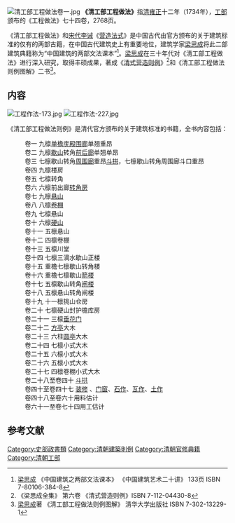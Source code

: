 [[File:清工部工程做法卷一.jpg|thumb]]
'''《清工部工程做法》'''指[[清|清]][[雍正|雍正]]十二年（1734年），[[工部|工部]]颁布的《工程做法》七十四卷，2768页。

《清工部工程做法》和[[宋代|宋代]][[李诫|李诫]]《[[营造法式|营造法式]]》是中国古代由官方颁布的关于建筑标准的仅有的两部古籍，在中国古代建筑史上有重要地位，建筑学家[[梁思成|梁思成]]将此二部建筑典籍称为“中国建筑的两部文法课本”<ref>[[梁思成|梁思成]] 《中国建筑之两部文法课本》 《中国建筑艺术二十讲》 133页  ISBN 7-80106-384-8</ref>。[[梁思成|梁思成]]在三十年代对《清工部工程做法》进行深入研究，取得丰硕成果，著成《[[清式营造则例|清式营造则例]]》<ref>《梁思成全集》 第六卷 《清式营造则例》ISBN 7-112-04430-8</ref>和《清工部工程做法则例图解》二书<ref>[[梁思成|梁思成]]著 《清工部工程做法则例图解》 清华大学出版社 ISBN 7-302-13229-1</ref>。

==内容==

[[File:工程作法-173.jpg|thumb]]
[[File:工程作法-227.jpg|thumb]]

《清工部工程做法则例》是清代官方颁布的关于建筑标准的书籍，全书内容包括：
:卷一 九檩[[单檐|单檐]][[庑殿|庑殿]][[围廊|围廊]]单翘重昂
:卷二 九檩[[歇山|歇山]]转角[[前后廊|前后廊]]单翘单昂
:卷三 七檩歇山转角[[周围廊|周围廊]]重昂[[斗拱|斗拱]]，七檩歇山转角周围廊斗口重昂
:卷四 九檩楼房
:卷五 七檩转角
:卷六 六檩前出廊[[转角房|转角房]]
:卷七 九檩[[悬山|悬山]]
:卷八 八檩[[卷棚|卷棚]]
:卷九 七檩悬山
:卷十 六檩[[硬山|硬山]]
:卷十一 五檩悬山
:卷十二 四檩卷棚
:卷十三 五檩川堂
:卷十四 七檩三滴水歇山正楼
:卷十五 重檐七檩歇山转角楼
:卷十六 重檐七檩歇山[[箭楼|箭楼]]
:卷十七 五檩歇山转角[[闸楼|闸楼]]
:卷十八 五檩悬山转角闸楼
:卷十九 十一檩挑山仓房
:卷二十 七檩硬山封护檐库房
:卷二十一 三檩[[垂花门|垂花门]]
:卷二十二 [[方亭|方亭]]大木
:卷二十三 六柱[[圆亭|圆亭]]大木
:卷二十四 七檩小式大木
:卷二十五 六檩小式大木
:卷二十六 五檩小式大木
:卷二十七 四檩卷棚小式大木
:卷二十八至卷四十 [[斗拱|斗拱]]
:卷四十至卷四十七 [[装修|装修]] 、[[门窗|门窗]]、[[石作|石作]]、[[瓦作|瓦作]]、[[土作|土作]]
:卷四十八至卷六十用料估计
:卷六十一至卷七十四用工估计

==参考文献==
<div class="references-small">
<references />
</div>
{{中国传统建筑}}
[[Category:史部政書類|Category:史部政書類]]
[[Category:清朝建築則例|Category:清朝建築則例]]
[[Category:清朝官修典籍|Category:清朝官修典籍]]
[[Category:清朝工部|Category:清朝工部]]